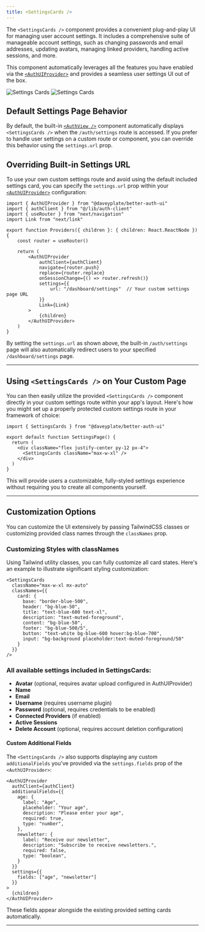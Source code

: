 ```yaml
---
title: <SettingsCards />
---
```


The `<SettingsCards />` component provides a convenient plug-and-play UI for managing user account settings. It includes a comprehensive suite of manageable account settings, such as changing passwords and email addresses, updating avatars, managing linked providers, handling active sessions, and more.

This component automatically leverages all the features you have enabled via the [`<AuthUIProvider>`](/components/auth-ui-provider) and provides a seamless user settings UI out of the box.

<img alt="Settings Cards" src="/screenshots/settings-cards-dark.png" className="rounded-xl hidden dark:block w-lg mt-0 mb-0" />
<img alt="Settings Cards" src="/screenshots/settings-cards-light.png" className="rounded-xl dark:hidden w-lg mt-0 mb-0" />

## Default Settings Page Behavior

By default, the built-in [`<AuthView />`](/components/auth-view) component automatically displays `<SettingsCards />` when the `/auth/settings` route is accessed. If you prefer to handle user settings on a custom route or component, you can override this behavior using the `settings.url` prop.

## Overriding Built-in Settings URL 

To use your own custom settings route and avoid using the default included settings card, you can specify the `settings.url` prop within your [`<AuthUIProvider>`](/components/auth-ui-provider) configuration:

```tsx title="app/providers.tsx"
import { AuthUIProvider } from "@daveyplate/better-auth-ui"
import { authClient } from "@/lib/auth-client"
import { useRouter } from "next/navigation"
import Link from "next/link"

export function Providers({ children }: { children: React.ReactNode }) {
    const router = useRouter()

    return (
        <AuthUIProvider
            authClient={authClient}
            navigate={router.push}
            replace={router.replace}
            onSessionChange={() => router.refresh()}
            settings={{
                url: "/dashboard/settings"  // Your custom settings page URL
            }}
            Link={Link}
        >
            {children}
        </AuthUIProvider>
    )
}
```

By setting the `settings.url` as shown above, the built-in `/auth/settings` page will also automatically redirect users to your specified `/dashboard/settings` page.

---

## Using `<SettingsCards />` on Your Custom Page

You can then easily utilize the provided `<SettingsCards />` component directly in your custom settings route within your app's layout. Here's how you might set up a properly protected custom settings route in your framework of choice:

```tsx title="app/dashboard/settings/page.tsx"
import { SettingsCards } from "@daveyplate/better-auth-ui"

export default function SettingsPage() {
  return (
    <div className="flex justify-center py-12 px-4">
      <SettingsCards className="max-w-xl" />
    </div>
  )
}
```

This will provide users a customizable, fully-styled settings experience without requiring you to create all components yourself.

---

## Customization Options

You can customize the UI extensively by passing TailwindCSS classes or customizing provided class names through the `classNames` prop.

### Customizing Styles with classNames

Using Tailwind utility classes, you can fully customize all card states. Here's an example to illustrate significant styling customization:

```tsx
<SettingsCards
  className="max-w-xl mx-auto"
  classNames={{
    card: {
      base: "border-blue-500",
      header: "bg-blue-50",
      title: "text-blue-600 text-xl",
      description: "text-muted-foreground",
      content: "bg-blue-50",
      footer: "bg-blue-500/5",
      button: "text-white bg-blue-600 hover:bg-blue-700",
      input: "bg-background placeholder:text-muted-foreground/50"
    }
  }}
/>
```

### All available settings included in SettingsCards: 

- **Avatar** (optional, requires avatar upload configured in AuthUIProvider)
- **Name**
- **Email**
- **Username** (requires username plugin)
- **Password** (optional, requires credentials to be enabled)
- **Connected Providers** (if enabled)
- **Active Sessions**
- **Delete Account** (optional, requires account deletion configuration)

#### Custom Additional Fields

The `<SettingsCards />` also supports displaying any custom `additionalFields` you've provided via the `settings.fields` prop of the `<AuthUIProvider>`:

```tsx title="app/providers.tsx"
<AuthUIProvider
  authClient={authClient}
  additionalFields={{
    age: {
      label: "Age",
      placeholder: "Your age",
      description: "Please enter your age",
      required: true,
      type: "number",
    },
    newsletter: {
      label: "Receive our newsletter",
      description: "Subscribe to receive newsletters.",
      required: false,
      type: "boolean",
    }
  }}
  settings={{
    fields: ["age", "newsletter"]
  }}
>
  {children}
</AuthUIProvider>
```

These fields appear alongside the existing provided setting cards automatically.

---
